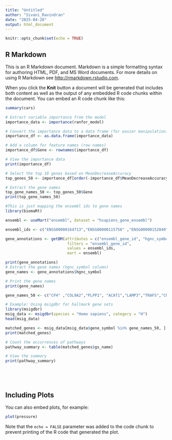 ```yaml
---
title: "Untitled"
author: "Sivani_Ravindran"
date: "2025-04-20"
output: html_document
---
```


```r
knitr::opts_chunk$set(echo = TRUE)
```

## R Markdown

This is an R Markdown document. Markdown is a simple formatting syntax for authoring HTML, PDF, and MS Word documents. For more details on using R Markdown see <http://rmarkdown.rstudio.com>.

When you click the **Knit** button a document will be generated that includes both content as well as the output of any embedded R code chunks within the document. You can embed an R code chunk like this:

```r
summary(cars)
```

```r
# Extract variable importance from the model
importance_data <- importance(ranfor_model)

# Convert the importance data to a data frame (for easier manipulation)
importance_df <- as.data.frame(importance_data)

# Add a column for feature names (row names)
importance_df$Gene <- rownames(importance_df)

# View the importance data
print(importance_df)

# Select the top 10 genes based on MeanDecreaseAccuracy
top_genes_50 <- importance_df[order(-importance_df$MeanDecreaseAccuracy), ][1:50, ]

# Extract the gene names
top_gene_names_50 <- top_genes_50$Gene
print(top_gene_names_50)


```


```r
#This is just mapping the ensembl ids to gene names
library(biomaRt)

ensembl <- useMart("ensembl", dataset = "hsapiens_gene_ensembl")

ensembl_ids <- c("ENSG00000164713","ENSG00000115756" ,"ENSG00000152049" ,"ENSG00000131069" ,"ENSG00000067113", "ENSG00000100473", "ENSG00000123119","ENSG00000149435", "ENSG00000164690", "ENSG00000114270" ,"ENSG00000166402", "ENSG00000093144", "ENSG00000160752", "ENSG00000164400","ENSG00000164694", "ENSG00000160469" ,"ENSG00000078081" ,"ENSG00000082512", "ENSG00000258947", "ENSG00000000971", "ENSG00000125170","ENSG00000165175", "ENSG00000172667" ,"ENSG00000143418", "ENSG00000075239", "ENSG00000161640", "ENSG00000172840", "ENSG00000084636","ENSG00000176046", "ENSG00000144285", "ENSG00000146072", "ENSG00000134874", "ENSG00000196821", "ENSG00000143387", "ENSG00000102978","ENSG00000049089", "ENSG00000163659", "ENSG00000173227", "ENSG00000145808", "ENSG00000153395", "ENSG00000139220", "ENSG00000136048","ENSG00000166189", "ENSG00000115641", "ENSG00000102921", "ENSG00000162804" ,"ENSG00000116717", "ENSG00000196260", "ENSG00000168453","ENSG00000137501")

gene_annotations <- getBM(attributes = c("ensembl_gene_id", "hgnc_symbol", "description"), #hgnc_symbol refers to the gene name
                           filters = "ensembl_gene_id",
                           values = ensembl_ids,
                           mart = ensembl)

print(gene_annotations)
# Extract the gene names (hgnc_symbol column)
gene_names <- gene_annotations$hgnc_symbol

# Print the gene names
print(gene_names)

gene_names_50 <- c("CFH" ,"COL9A2","PLPP1", "ACAT1","LAMP3","TRAF5","COL16A1","ECHDC1" ,"COCH", "N4BP1","POLR2C","COL7A1","FHL2", "HPCAL1",   "GADD45A" , "NECAB1" ,"DOK4" , "ACSS2" ,"DZIP1" ,"DRAM1" ,"SYTL2","PPFIA2" ,"CTSK","CERS2","SCN1A" , "ADAMTS19" ,"TNFRSF21" ,"GGTLC1",   "KCNE4",    "LPCAT1","BRSK1" ,"FDPS" ,"SIGLEC11" ,"SNED1","TIPARP","CSF2", "SHH","FNDC1" ,"BRI3", "MID1IP1","HPS6" ,"TUB" ,"HR", "ZMAT3","PDP2" ,    "SYT12","NUPR1","SFTA2"  )

# Example: Using msigdbr for hallmark gene sets
library(msigdbr)
msig_data <- msigdbr(species = "Homo sapiens", category = "H")
head(msig_data)

matched_genes <- msig_data[msig_data$gene_symbol %in% gene_names_50, ]
print(matched_genes)

# Count the occurrences of pathways
pathway_summary <- table(matched_genes$gs_name)

# View the summary
print(pathway_summary)
```


```r


```


```r
```


```r
```


```r
```

## Including Plots

You can also embed plots, for example:

```r
plot(pressure)
```

Note that the `echo = FALSE` parameter was added to the code chunk to prevent printing of the R code that generated the plot.
